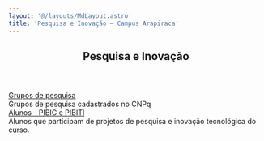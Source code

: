 ```yaml
---
layout: '@/layouts/MdLayout.astro'
title: 'Pesquisa e Inovação — Campus Arapiraca'
---
```



<span></span>
<article id="content">
<header>

<h1>
         Pesquisa e Inovação
        </h1>


</header>
<div id="viewlet-above-content-body">
</div>
<div id="content-core">
<div class="row">
<div class="col-lg-6 col-md-6 descriptionView">
<div class="descriptionItem">
<div class="title">
<a href="/cpt/projetos-de-pesquisa/grupos-de-pesquisa">
             Grupos de pesquisa
            </a>
</div>
<div class="description">
            Grupos de pesquisa cadastrados no CNPq
           </div>
</div>
</div>
<div class="col-lg-6 col-md-6 descriptionView">
<div class="descriptionItem">
<div class="title">
<a href="/cpt/projetos-de-pesquisa/alunos-pibic-e-pibiti">
             Alunos - PIBIC e PIBITI
            </a>
</div>
<div class="description">
            Alunos que participam de projetos de pesquisa e inovação tecnológica do curso.
           </div>
</div>
</div>
</div>

</div>
<div id="viewlet-below-content-body">
</div>
</article>